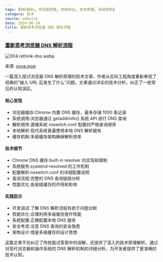 ```yaml
---
tags: [DNS解析, 浏览器原理, 网络协议, 技术原理, 系统架构]
category: 技术
source: website
date: 2024-06-30
title: 重新思考浏览器 DNS 解析流程
---
```


### [重新思考浏览器 DNS 解析流程](https://nova.moe/rethink-type-url-dns/)

![004.rethink-dns.webp](https://img.mengpeng.tech/i/2024/12/08/675503875c9fb.webp)

来源: [nova.moe](https://nova.moe/rethink-type-url-dns/)

一篇深入探讨浏览器 DNS 解析原理的技术文章，作者从实际工程角度重新审视了经典的"输入 URL 后发生了什么"问题。文章通过详实的技术分析，纠正了一些常见的认知误区。

#### 核心发现
- 浏览器缓存:Chrome 内置 DNS 缓存，最多存储 1000 条记录
- 系统调用:浏览器通过 getaddrinfo() 系统 API 进行 DNS 查询
- 解析顺序:遵循系统 nsswitch.conf 配置的严格查询顺序
- 本地解析:现代系统普遍使用本地 DNS 解析服务
- 缓存机制:多层缓存架构确保解析效率

#### 技术细节
- Chrome DNS 缓存:built-in resolver 的实现和限制
- 系统服务:systemd-resolved 的工作机制
- 配置解析:nsswitch.conf 的详细配置说明
- 查询流程:完整的 DNS 查询链路分析
- 性能优化:各层级缓存的作用和影响

#### 实践启示
- 开发调试:了解 DNS 解析流程有助于问题诊断
- 性能优化:合理利用多级缓存提升性能
- 系统配置:正确配置本地 DNS 服务
- 安全考虑:注意 DNS 查询的安全隐患
- 架构设计:借鉴多级缓存的设计思想

这篇文章不仅纠正了传统面试答案中的误解，还提供了深入的技术原理解析。通过对现代浏览器和操作系统的 DNS 解析机制的详细分析，为开发者提供了更准确的技术认知。 